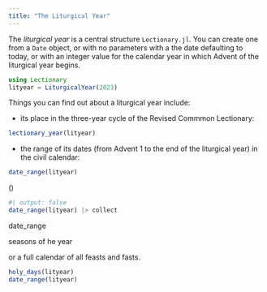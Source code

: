 ```yaml
---
title: "The Liturgical Year"
---
```



The *liturgical year* is a central structure `Lectionary.jl`. You can create one from a `Date` object, or with no parameters with a the date defaulting to today, or with an integer value for the calendar year in which Advent of the liturgical year begins.

```julia
using Lectionary
lityear = LiturgicalYear(2023)
```

Things you can find out about a liturgical year include:


-  its place in the three-year cycle of the Revised Commmon Lectionary:

```julia
lectionary_year(lityear)
```


- the range of its dates (from Advent 1 to the end of the liturgical year) in the civil calendar:

```julia
date_range(lityear)
```

()
```julia
#| output: false
date_range(lityear) |> collect
```

date_range

seasons of he year

or a full calendar of all feasts and fasts.

```julia
holy_days(lityear)
date_range(lityear)
```
